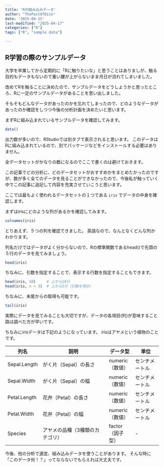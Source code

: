 ```yaml
---
title: 'Rの組み込みデータ'
author: "ThePastOfDice"
date: '2025-04-15'
last-modified: "2025-04-17"
categories: ["R"]
tags: ["R", "sample data"]

---
```


## R学習の際のサンプルデータ

大学を卒業してから定期的に「Rに触りたいな」と思うことはありましが、触る目的もデータもないので重い腰が上がらないまま月日が流れてしまいました。

改めてRを触ることに決めたので、サンプルデータをどうしようかと思ったところ、Rに一定のサンプルデータがあることを思い出しました。

そもそもどんなデータがあったのかを忘れてしまったので、どのようなデータがあったのか確認をしつつ今後の分析計画を決めたいと思います。

まずRに組み込まれているサンプルデータを確認してみます。

```r
data()
```

出力数が多いので、RStudioでは別タブで表示されると思います。
このデータはRに組み込まれているので、別でパッケージなどをインストールする必要はありません。

全データセットがかなりの数になるのでここで書くのは避けておきます。

この記事でどの分析に、どのデータセットがおすすめかをまとめたかったのですが、数が多く全てのデータを見ることができなかったので、今後私が触っていく中でこの記事に追記して内容を充実させていこうと思います。

ここでは最もよく使われるデータセットの１つである ```iris``` でデータの中身を確認します。

まずはirisにどのような列があるかを確認してみます。
```r
colnames(iris)
```

とりあえず、５つの列を確認できました。
英語なので、なんとなくどんな列かわかります。

列名だけではデータがよく分からないので、Rの標準関数であるhead()で先頭の５行のデータを見てみましょう。

```r
head(iris)
```

ちなみに、引数を指定することで、表示する行数を指定することもできます。

```r
head(iris, 10)     # 上から10行
head(iris, n = 3)  # 上から3行（引数を明示）
```

ちなみに、末尾からの取得も可能です。
```r
tail(iris)
```

実際にデータを見てみることも大切ですが、データの各項目(列)が意味すること路は調べた方が早いです。

ちなみにirisデータは下記のようになっています。
irisはアヤメという植物のことです。

| 列名           | 説明                             | データ型     | 単位         |
|----------------|----------------------------------|--------------|--------------|
| Sepal.Length   | がく片（Sepal）の長さ            | numeric（数値）| センチメートル |
| Sepal.Width    | がく片（Sepal）の幅              | numeric（数値）| センチメートル |
| Petal.Length   | 花弁（Petal）の長さ              | numeric（数値）| センチメートル |
| Petal.Width    | 花弁（Petal）の幅                | numeric（数値）| センチメートル |
| Species        | アヤメの品種（3種類のカテゴリ）  | factor（因子型）| -            |


今後、他の分析で適宜、組み込みデータを使うことがあります。
そんな時に「このデータ何！？」ってならないでもらえれば大丈夫です。
